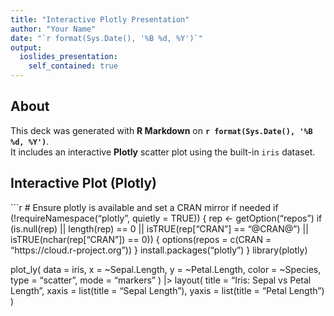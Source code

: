 ```yaml
---
title: "Interactive Plotly Presentation"
author: "Your Name"
date: "`r format(Sys.Date(), '%B %d, %Y')`"
output:
  ioslides_presentation:
    self_contained: true
---
```


## About

This deck was generated with **R Markdown** on **`r format(Sys.Date(), '%B %d, %Y')`**.  
It includes an interactive **Plotly** scatter plot using the built-in `iris` dataset.

## Interactive Plot (Plotly)

```r
# Ensure plotly is available and set a CRAN mirror if needed
if (!requireNamespace("plotly", quietly = TRUE)) {
  rep <- getOption("repos")
  if (is.null(rep) || length(rep) == 0 || isTRUE(rep["CRAN"] == "@CRAN@") || isTRUE(nchar(rep["CRAN"]) == 0)) {
    options(repos = c(CRAN = "https://cloud.r-project.org"))
  }
  install.packages("plotly")
}
library(plotly)

plot_ly(
  data  = iris,
  x     = ~Sepal.Length,
  y     = ~Petal.Length,
  color = ~Species,
  type  = "scatter",
  mode  = "markers"
) |>
  layout(
    title = "Iris: Sepal vs Petal Length",
    xaxis = list(title = "Sepal Length"),
    yaxis = list(title = "Petal Length")
  )


